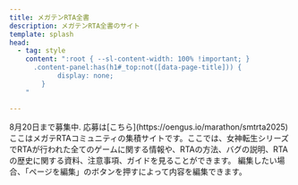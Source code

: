 ```yaml
---
title: メガテンRTA全書
description: メガテンRTA全書のサイト
template: splash
head:
  - tag: style
    content: ":root { --sl-content-width: 100% !important; }
      .content-panel:has(h1#_top:not([data-page-title])) {
	        display: none;
        }
    "

---
```





<div class="not-content">
  <MarathonHero title="メガテンRTAマラソン2025" imagePath={marathon}>8月20日まで募集中. 応募は[こちら](https://oengus.io/marathon/smtrta2025)</MarathonHero>
  <LandingPageHero altText="Megaten Resources Logo" 
      description="このサイトはメガテンゲームのRTAに関する情報かガイドの集積サイトとなります。"
      buttons={[
        {
          title: "素材へ",
          url: "/jp/smt"
        },
        {
          title: "イベント",
          url: "/events"
        }
      ]}
      />
  <LandingPageGrid>
    <LinkCardWithBackground title="真・女神転生" href="/jp/smt" imagePath={smtImage} alt="Click here for SMT Resources" />
    <LinkCardWithBackground title="ペルソナ" href="/jp/persona" imagePath={personaImage} alt="Click here for Persona Resources"/>
    <LinkCardWithBackground title="デビルサマナー" href="/jp/dsum" imagePath={dsumImage} alt="Click here for Devil Summoner Resources"/>
    <LinkCardWithBackground title="DIGITAL DEVIL SAGA アバタール・チューナー" href="/jp/dds" imagePath={ddsImage} alt="Click here for DDS Resources"/>
    <LinkCardWithBackground title="メタファー：リファンタジオ" href="/jp/metaphor/metaphor-re" imagePath={metaphorImage} alt="Click here for Metaphor Resources"/>
    <LinkCardWithBackground title="デビルチルドレン" href="/jp/dc" imagePath={devichilImage} alt="Click here for Devil Children Resources"/>
    <LinkCardWithBackground title="ラスト・バイブル" href="/jp/lb" imagePath={lastbibleImage} alt="Click here for Last Bible Resources"/>
    <LinkCardWithBackground title="デビルサバイバー" href="/jp/ds" imagePath={survivorImage} alt="Click here for other Resources"/>
    <LinkCardWithBackground title="魔神転生" href="/jp/majin" imagePath={majinImage} alt="Click here for other Majin Tensei"/>
    <LinkCardWithBackground title="他のゲーム" href="/jp/others" imagePath={othersImage} alt="Click here for other Resources"/>
  </LandingPageGrid>
</div>

<Card title="サイトについて">
ここはメガテRTAコミュニティの集積サイトです。ここでは、女神転生シリーズでRTAが行われた全てのゲームに関する情報や、RTAの方法、バグの説明、RTAの歴史に関する資料、注意事項、ガイドを見ることができます。
</Card>

<Card title="メガテンRTAコミュニティーによって維持">
編集したい場合、「ページを編集」のボタンを押すによって内容を編集できます。
</Card>



